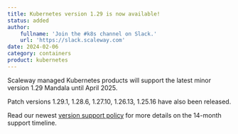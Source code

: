 ```yaml
---
title: Kubernetes version 1.29 is now available!
status: added
author:
    fullname: 'Join the #k8s channel on Slack.'
    url: 'https://slack.scaleway.com'
date: 2024-02-06
category: containers
product: kubernetes
---
```


Scaleway managed Kubernetes products will support the latest minor version 1.29 Mandala until April 2025. 

Patch versions 1.29.1, 1.28.6, 1.27.10, 1.26.13, 1.25.16 have also been released.

Read our newest [version support policy](https://www.scaleway.com/en/docs/containers/kubernetes/reference-content/version-support-policy/) for more details on the 14-month support timeline.

